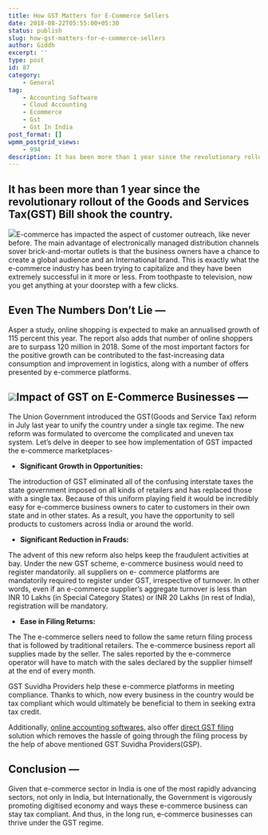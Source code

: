 ```yaml
---
title: How GST Matters for E-Commerce Sellers
date: 2018-08-22T05:55:00+05:30
status: publish
slug: how-gst-matters-for-e-commerce-sellers
author: Giddh
excerpt: ''
type: post
id: 87
category:
    - General
tag:
    - Accounting Software
    - Cloud Accounting
    - Ecommerce
    - Gst
    - Gst In India
post_format: []
wpmm_postgrid_views:
    - 994
description: It has been more than 1 year since the revolutionary rollout of the Goods and Services Tax(GST) Bill shook the country. 
---
```

 It has been more than 1 year since the revolutionary rollout of the Goods and Services Tax(GST) Bill shook the country. 
-------------------------------------------------------------------------------------------------------------------------

<img class="wp-block-image size-large" src = "https://miro.medium.com/max/1034/1*K8VZ9fDt_4FoVH6ZO-Nk7g.jpeg" />E-commerce has impacted the aspect of customer outreach, like never before. The main advantage of electronically managed distribution channels sover brick-and-mortar outlets is that the business owners have a chance to create a global audience and an International brand. This is exactly what the e-commerce industry has been trying to capitalize and they have been extremely successful in it more or less. From toothpaste to television, now you get anything at your doorstep with a few clicks.

Even The Numbers Don’t Lie —
----------------------------

Asper a study, online shopping is expected to make an annualised growth of 115 percent this year. The report also adds that number of online shoppers are to surpass 120 million in 2018. Some of the most important factors for the positive growth can be contributed to the fast-increasing data consumption and improvement in logistics, along with a number of offers presented by e-commerce platforms.

<img class="wp-block-image size-large" src ="https://miro.medium.com/max/673/1*7gUElJpkEbOU3lllfLNM_Q.jpeg" />Impact of GST on E-Commerce Businesses —
----------------------------------------

The Union Government introduced the GST(Goods and Service Tax) reform in July last year to unify the country under a single tax regime. The new reform was formulated to overcome the complicated and uneven tax system. Let’s delve in deeper to see how implementation of GST impacted the e-commerce marketplaces-

- **Significant Growth in Opportunities:**

The introduction of GST eliminated all of the confusing interstate taxes the state government imposed on all kinds of retailers and has replaced those with a single tax. Because of this uniform playing field it would be incredibly easy for e-commerce business owners to cater to customers in their own state and in other states. As a result, you have the opportunity to sell products to customers across India or around the world.

- **Significant Reduction in Frauds:**

The advent of this new reform also helps keep the fraudulent activities at bay. Under the new GST scheme, e-commerce business would need to register mandatorily. all suppliers on e- commerce platforms are mandatorily required to register under GST, irrespective of turnover. In other words, even if an e-commerce supplier’s aggregate turnover is less than INR 10 Lakhs (in Special Category States) or INR 20 Lakhs (in rest of India), registration will be mandatory.

- **Ease in Filing Returns:**

The The e-commerce sellers need to follow the same return filing process that is followed by traditional retailers. The e-commerce business report all supplies made by the seller. The sales reported by the e-commerce operator will have to match with the sales declared by the supplier himself at the end of every month.

GST Suvidha Providers help these e-commerce platforms in meeting compliance. Thanks to which, now every business in the country would be tax compliant which would ultimately be beneficial to them in seeking extra tax credit.

Additionally, [online accounting softwares,](https://giddh.com/gst.php) also offer [direct GST filing ](https://blog.giddh.com/giddh-keeping-indian-business-owners-gst-compliant-future-proof-e4321b856ae6)solution which removes the hassle of going through the filing process by the help of above mentioned GST Suvidha Providers(GSP).

**Conclusion —**
----------------

Given that e-commerce sector in India is one of the most rapidly advancing sectors, not only in India, but Internationally, the Government is vigorously promoting digitised economy and ways these e-commerce business can stay tax compliant. And thus, in the long run, e-commerce businesses can thrive under the GST regime.